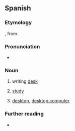 {{also|escritório}}
==Spanish==

===Etymology===
{{bor+|es|ML.|scrīptōrium}}, from {{der|es|la|scrīptōrius||pertaining to writing}}.

===Pronunciation===
{{es-IPA}}
* {{audio|es|LL-Q1321 (spa)-AdrianAbdulBaha-escritorio.wav|Audio (Colombia)}}

===Noun===
{{es-noun|m}}

# writing [[desk]]
#: {{syn|es|buró}}
# [[study]] {{gloss|room where writing is done}}
# {{lb|es|computing}} [[desktop]], [[desktop computer]] {{gloss|the main graphical user interface of an operating system}}
#: {{uxi|es|navegador de '''escritorio'''|'''desktop''' browser}}

===Further reading===
* {{R:DRAE}}

{{C|es|Furniture}}